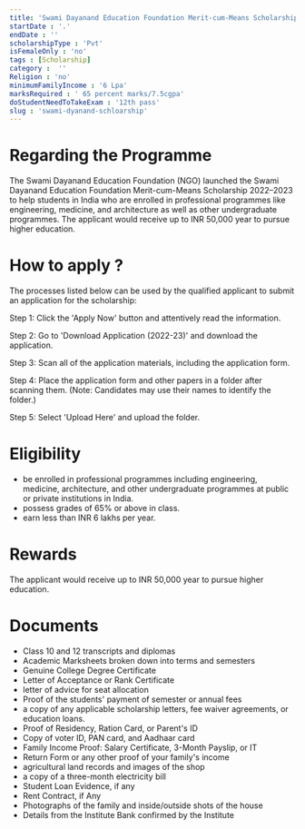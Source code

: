 ```yaml
---
title: 'Swami Dayanand Education Foundation Merit-cum-Means Scholarship 2022-23'
startDate : '.'
endDate : ''
scholarshipType : 'Pvt'
isFemaleOnly : 'no'
tags : [Scholarship]
category :  ''
Religion : 'no'
minimumFamilyIncome : '6 Lpa'
marksRequired : ' 65 percent marks/7.5cgpa'
doStudentNeedToTakeExam : '12th pass'
slug : 'swami-dyanand-schloarship'
---
```




# Regarding the Programme
The Swami Dayanand Education Foundation (NGO) launched the Swami Dayanand Education Foundation Merit-cum-Means Scholarship 2022–2023 to help students in India who are enrolled in professional programmes like engineering, medicine, and architecture as well as other undergraduate programmes.
The applicant would receive up to INR 50,000 year to pursue higher education.


# How to apply ?
The processes listed below can be used by the qualified applicant to submit an application for the scholarship: 

Step 1: Click the 'Apply Now' button and attentively read the information. 

Step 2: Go to 'Download Application (2022-23)' and download the application.

Step 3: Scan all of the application materials, including the application form.

Step 4: Place the application form and other papers in a folder after scanning them. (Note: Candidates may use their names to identify the folder.)

Step 5: Select 'Upload Here' and upload the folder.

# Eligibility
 - be enrolled in professional programmes including engineering, medicine, architecture, and other undergraduate programmes at public or private institutions in India.
 - possess grades of 65% or above in class.
 - earn less than INR 6 lakhs per year. 

# Rewards
The applicant would receive up to INR 50,000 year to pursue higher education.


# Documents

 - Class 10 and 12 transcripts and diplomas
 - Academic Marksheets broken down into terms and semesters
 - Genuine College Degree Certificate
 - Letter of Acceptance or Rank Certificate
 - letter of advice for seat allocation
 - Proof of the students' payment of semester or annual fees
 - a copy of any applicable scholarship letters, fee waiver agreements, or education loans.
 - Proof of Residency, Ration Card, or Parent's ID
 - Copy of voter ID, PAN card, and Aadhaar card
 - Family Income Proof: Salary Certificate, 3-Month Payslip, or IT
 - Return Form or any other proof of your family's income
 - agricultural land records and images of the shop
 - a copy of a three-month electricity bill
 - Student Loan Evidence, if any
 - Rent Contract, if Any
 - Photographs of the family and inside/outside shots of the house
 - Details from the Institute Bank confirmed by the Institute 
 
